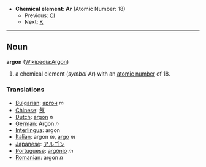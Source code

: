 *'''Chemical element''': '''Ar''' (Atomic Number: 18)
**Previous: [[Chlorine|Cl]]
**Next: [[Potassium|K]]
----
== Noun ==
'''argon''' ([[en:Argon|Wikipedia:Argon]])

# a chemical element (''symbol'' Ar) with an [[atomic number]] of 18.

===Translations===
*[[Bulgarian]]: [[аргон]] ''m''
*[[Chinese]]: [[氬]]
*[[Dutch]]: [[argon]] ''n''
*[[German]]: Argon ''n''
*[[Interlingua]]: argon
*[[Italian]]: argon ''m'', [[argo]] ''m''
*[[Japanese]]: [[アルゴン]]
*[[Portuguese]]: [[argônio]] ''m''
*[[Romanian]]: argon ''n''